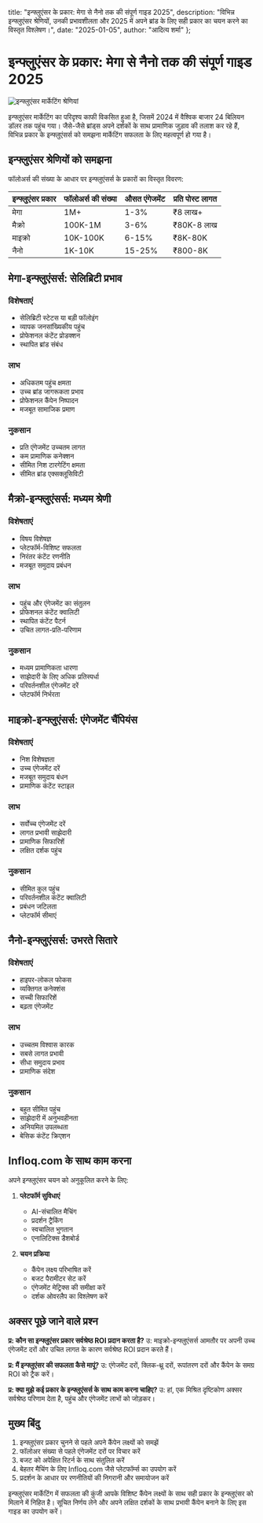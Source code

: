   title: "इन्फ्लुएंसर के प्रकार: मेगा से नैनो तक की संपूर्ण गाइड 2025",
  description: "विभिन्न इन्फ्लुएंसर श्रेणियों, उनकी प्रभावशीलता और 2025 में अपने ब्रांड के लिए सही प्रकार का चयन करने का विस्तृत विश्लेषण।",
  date: "2025-01-05",
  author: "आदित्य शर्मा"
};

# इन्फ्लुएंसर के प्रकार: मेगा से नैनो तक की संपूर्ण गाइड 2025

![इन्फ्लुएंसर मार्केटिंग श्रेणियां](/images/blog-posts/influencer-types-2025.jpeg)

इन्फ्लुएंसर मार्केटिंग का परिदृश्य काफी विकसित हुआ है, जिसमें 2024 में वैश्विक बाजार 24 बिलियन डॉलर तक पहुंच गया। जैसे-जैसे ब्रांड्स अपने दर्शकों के साथ प्रामाणिक जुड़ाव की तलाश कर रहे हैं, विभिन्न प्रकार के इन्फ्लुएंसर्स को समझना मार्केटिंग सफलता के लिए महत्वपूर्ण हो गया है।

## इन्फ्लुएंसर श्रेणियों को समझना

फॉलोअर्स की संख्या के आधार पर इन्फ्लुएंसर्स के प्रकारों का विस्तृत विवरण:

| इन्फ्लुएंसर प्रकार | फॉलोअर्स की संख्या | औसत एंगेजमेंट | प्रति पोस्ट लागत |
|-------------------|-------------------|----------------|-----------------|
| मेगा | 1M+ | 1-3% | ₹8 लाख+ |
| मैक्रो | 100K-1M | 3-6% | ₹80K-8 लाख |
| माइक्रो | 10K-100K | 6-15% | ₹8K-80K |
| नैनो | 1K-10K | 15-25% | ₹800-8K |

## मेगा-इन्फ्लुएंसर्स: सेलिब्रिटी प्रभाव

### विशेषताएं
- सेलिब्रिटी स्टेटस या बड़ी फॉलोइंग
- व्यापक जनसांख्यिकीय पहुंच
- प्रोफेशनल कंटेंट प्रोडक्शन
- स्थापित ब्रांड संबंध

### लाभ
- अधिकतम पहुंच क्षमता
- उच्च ब्रांड जागरूकता प्रभाव
- प्रोफेशनल कैंपेन निष्पादन
- मजबूत सामाजिक प्रमाण

### नुकसान
- प्रति एंगेजमेंट उच्चतम लागत
- कम प्रामाणिक कनेक्शन
- सीमित निश टारगेटिंग क्षमता
- सीमित ब्रांड एक्सक्लूसिविटी

## मैक्रो-इन्फ्लुएंसर्स: मध्यम श्रेणी

### विशेषताएं
- विषय विशेषज्ञ
- प्लेटफॉर्म-विशिष्ट सफलता
- निरंतर कंटेंट रणनीति
- मजबूत समुदाय प्रबंधन

### लाभ
- पहुंच और एंगेजमेंट का संतुलन
- प्रोफेशनल कंटेंट क्वालिटी
- स्थापित कंटेंट पैटर्न
- उचित लागत-प्रति-परिणाम

### नुकसान
- मध्यम प्रामाणिकता धारणा
- साझेदारी के लिए अधिक प्रतिस्पर्धा
- परिवर्तनशील एंगेजमेंट दरें
- प्लेटफॉर्म निर्भरता

## माइक्रो-इन्फ्लुएंसर्स: एंगेजमेंट चैंपियंस

### विशेषताएं
- निश विशेषज्ञता
- उच्च एंगेजमेंट दरें
- मजबूत समुदाय बंधन
- प्रामाणिक कंटेंट स्टाइल

### लाभ
- सर्वोच्च एंगेजमेंट दरें
- लागत प्रभावी साझेदारी
- प्रामाणिक सिफारिशें
- लक्षित दर्शक पहुंच

### नुकसान
- सीमित कुल पहुंच
- परिवर्तनशील कंटेंट क्वालिटी
- प्रबंधन जटिलता
- प्लेटफॉर्म सीमाएं

## नैनो-इन्फ्लुएंसर्स: उभरते सितारे

### विशेषताएं
- हाइपर-लोकल फोकस
- व्यक्तिगत कनेक्शंस
- सच्ची सिफारिशें
- बढ़ता एंगेजमेंट

### लाभ
- उच्चतम विश्वास कारक
- सबसे लागत प्रभावी
- सीधा समुदाय प्रभाव
- प्रामाणिक संदेश

### नुकसान
- बहुत सीमित पहुंच
- साझेदारी में अनुभवहीनता
- अनियमित उपलब्धता
- बेसिक कंटेंट क्रिएशन

## Infloq.com के साथ काम करना

अपने इन्फ्लुएंसर चयन को अनुकूलित करने के लिए:

1. **प्लेटफॉर्म सुविधाएं**
   - AI-संचालित मैचिंग
   - प्रदर्शन ट्रैकिंग
   - स्वचालित भुगतान
   - एनालिटिक्स डैशबोर्ड

2. **चयन प्रक्रिया**
   - कैंपेन लक्ष्य परिभाषित करें
   - बजट पैरामीटर सेट करें
   - एंगेजमेंट मेट्रिक्स की समीक्षा करें
   - दर्शक ओवरलैप का विश्लेषण करें

## अक्सर पूछे जाने वाले प्रश्न

**प्र: कौन सा इन्फ्लुएंसर प्रकार सर्वश्रेष्ठ ROI प्रदान करता है?**
उ: माइक्रो-इन्फ्लुएंसर्स आमतौर पर अपनी उच्च एंगेजमेंट दरों और उचित लागत के कारण सर्वश्रेष्ठ ROI प्रदान करते हैं।

**प्र: मैं इन्फ्लुएंसर की सफलता कैसे मापूं?**
उ: एंगेजमेंट दरों, क्लिक-थ्रू दरों, रूपांतरण दरों और कैंपेन के समग्र ROI को ट्रैक करें।

**प्र: क्या मुझे कई प्रकार के इन्फ्लुएंसर्स के साथ काम करना चाहिए?**
उ: हां, एक मिश्रित दृष्टिकोण अक्सर सर्वश्रेष्ठ परिणाम देता है, पहुंच और एंगेजमेंट लाभों को जोड़कर।

## मुख्य बिंदु

1. इन्फ्लुएंसर प्रकार चुनने से पहले अपने कैंपेन लक्ष्यों को समझें
2. फॉलोअर संख्या से पहले एंगेजमेंट दरों पर विचार करें
3. बजट को अपेक्षित रिटर्न के साथ संतुलित करें
4. बेहतर मैचिंग के लिए Infloq.com जैसे प्लेटफॉर्म्स का उपयोग करें
5. प्रदर्शन के आधार पर रणनीतियों की निगरानी और समायोजन करें

इन्फ्लुएंसर मार्केटिंग में सफलता की कुंजी आपके विशिष्ट कैंपेन लक्ष्यों के साथ सही प्रकार के इन्फ्लुएंसर को मिलाने में निहित है। सूचित निर्णय लेने और अपने लक्षित दर्शकों के साथ प्रभावी कैंपेन बनाने के लिए इस गाइड का उपयोग करें।